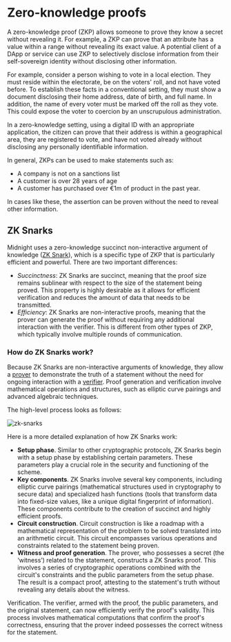 ---
---

# Zero-knowledge proofs

A zero-knowledge proof (ZKP) allows someone to prove they know a secret without revealing it. For example, a ZKP can prove that an attribute has a value within a range without revealing its exact value. A potential client of a DApp or service can use ZKP to selectively disclose information from their self-sovereign identity without disclosing other information.

For example, consider a person wishing to vote in a local election. They must reside within the electorate, be on the voters' roll, and not have voted before. To establish these facts in a conventional setting, they must show a document disclosing their home address, date of birth, and full name. In addition, the name of every voter must be marked off the roll as they vote. This could expose the voter to coercion by an unscrupulous administration.

In a zero-knowledge setting, using a digital ID with an appropriate application, the citizen can prove that their address is within a geographical area, they are registered to vote, and have not voted already without disclosing any personally identifiable information.

In general, ZKPs can be used to make statements such as:

- A company is not on a sanctions list
- A customer is over 28 years of age
- A customer has purchased over €1m of product in the past year.

In cases like these, the assertion can be proven without the need to reveal other information.

## ZK Snarks

Midnight uses a zero-knowledge succinct non-interactive argument of knowledge ([ZK Snark](/docs/learn/04-glossary.mdx#zk-snarks)), which is a specific type of ZKP that is particularly efficient and powerful. There are two important differences:

- *Succinctness*: ZK Snarks are succinct, meaning that the proof size remains sublinear with respect to the size of the statement being proved. This property is highly desirable as it allows for efficient verification and reduces the amount of data that needs to be transmitted.
- *Efficiency*: ZK Snarks are non-interactive proofs, meaning that the prover can generate the proof without requiring any additional interaction with the verifier. This is different from other types of ZKP, which typically involve multiple rounds of communication.

### How do ZK Snarks work?

Because ZK Snarks are non-interactive arguments of knowledge, they allow a 
[prover](/docs/learn/04-glossary.mdx#prover) to demonstrate the truth of a statement without the need for ongoing interaction with a [verifier](/docs/learn/04-glossary.mdx#verifier). Proof generation and verification involve mathematical operations and structures, such as elliptic curve pairings and advanced algebraic techniques.

The high-level process looks as follows:

![zk-snarks](https://ucarecdn.com/bacf5357-29d7-490e-8b13-ed13c671efaf/)

Here is a more detailed explanation of how ZK Snarks work:

-   **Setup phase**. Similar to other cryptographic protocols, ZK Snarks begin with a setup phase by establishing certain parameters. These parameters play a crucial role in the security and functioning of the scheme.
-   **Key components**. ZK Snarks involve several key components, including elliptic curve pairings (mathematical structures used in cryptography to secure data) and specialized hash functions (tools that transform data into fixed-size values, like a unique digital fingerprint of information). These components contribute to the creation of succinct and highly efficient proofs.
-   **Circuit construction**. Circuit construction is like a roadmap with a mathematical representation of the problem to be solved translated into an arithmetic circuit. This circuit encompasses various operations and constraints related to the statement being proven.
-   **Witness and proof generation**. The prover, who possesses a secret (the ‘witness’) related to the statement, constructs a ZK Snarks proof. This involves a series of cryptographic operations combined with the circuit's constraints and the public parameters from the setup phase. The result is a compact proof, attesting to the statement's truth without revealing any details about the witness.
    
Verification. The verifier, armed with the proof, the public parameters, and the original statement, can now efficiently verify the proof's validity. This process involves mathematical computations that confirm the proof's correctness, ensuring that the prover indeed possesses the correct witness for the statement.


